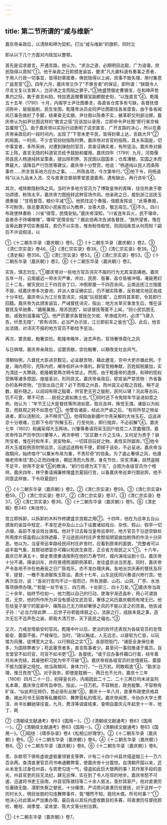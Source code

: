 ```yaml
---
---
---
```

title: 第二节所谓的“咸与维新”
---



嘉庆帝亲政后，以清除和珅为契机，打出“咸与维新”的旗帜，同时立

即从以下几个方面对内政加以整顿。

首先是诏求直言，开通言路。他认为，“求治之道，必期明目达聪，广为谘诹，庶民隐得以周知”①。他于亲政之日即颁发谕旨，要求“凡九卿科道有奏事之责者，于用人行政一切事宜，皆得封章密奏，俾民隐得以上闻，庶事不致失理，用付集思广益至意”②。四年六月，嘉庆帝又作了“不罪言者”的保证，即所谓：“朕既令人尽言又复以言罪人，岂非诱之言而陷之罪乎。”③他盛赞御史曹锡宝，在和珅声势熏灼之际，敢于直言纠劾，特加恩追赠曹锡宝副都御史衔，“以旌直言”④。乾隆五十五年（1790）十月，内阁学士尹壮图奏言，各直省仓库多有亏缺，各督抚借词弥补，层层朘削，民生坐困，乾隆帝派员会同尹壮图密往各省盘查。由于各省闻风已事先做好了手脚，结果查无实据，尹壮图以陈奏不实，被革职交刑部治罪。嘉庆帝认为如尹壮图这样的“敢言之臣”应该加以录用，立即命令尹壮图“即行来京候旨擢用”①。由于嘉庆帝以实际行动表明了诏求直言、广开言路的决心，所以在嘉庆帝亲政后的一段时间内，出现了“下至末吏平民，皆得封章上达，言路大开”②的局面。一时间，不少言官纷纷指陈时弊。嘉庆帝对言官的指陈，其关系国是，切中事宜者，多所采纳，对遭到弹劾的官员，其查证确实者，有所惩治。嘉庆帝对据实上陈，直言无隐的科道官员给予鼓励和擢用。嘉庆四年（1799）九月，河南偃师县民人杨道纯转呈策表，提出除积弊、苏民困以固国本；仓库漕粮，实国之本而弊最大，请降旨严行饬禁等建议。嘉庆帝十分赞赏，他说：“杨道纯以民人而条陈事件……所言皆系地方应办之事。……所陈各项，今次第举行。”③他下令，将杨道纯“以从九品未入流，交与直隶总督胡季堂差遣委用，遇有缺出，再行咨补”④。

其次，戒除欺隐粉饰之风。当时许多地方官员为了博取皇帝的青睐，往往热衷于歌功颂德、粉饰太平。嘉庆帝力图扭转这种官场作风。他亲政之日，接到浙江巡抚玉德奏报：“甘雨普霑，粮价平减”⑤。他抓住这个奏报，借题发挥说：“此等奏报，不可粉饰，朕总要真知小民疾苦以为教养，汝等大臣，敬志毋忘。”⑥不久，四川布政使林奏称：川省“得雪，民情安贴。”嘉庆帝深知，“川省连年兵火，民不堪命，哀者赤子待哺嗷嗷”，哪得“民情安贴”？据此他再次告诫各督抚，“朕所望者，惟在汝等此数字切实奏报耳，若仍不以实告，惟务粉饰取悦，则闾阎疾苦从何而知？嗣后不许说假话，以

①《十二朝东华录（嘉庆朝）》卷5。②《十二朝东华录（嘉庆朝）》卷2。③《清仁宗实录》卷46。④《清仁宗实录》卷38。①《清仁宗实录》卷38。②《清史稿》卷356。③《清仁宗实录》卷53。④《清仁宗实录》卷53。⑤《十二朝东华录（嘉庆朝）》卷2。⑥《十二朝东华录（嘉庆朝）》卷2。

实告，慎志勿忘。”①嘉庆帝对一些地方官员讳灾不报的行为尤其深恶痛绝。嘉庆五年一月，云南威远一带水灾严重，井灶、民房、衙署、盐仓皆被冲塌，淹毙男妇三十二名，被灾民灶三千四百余丁口，冲倒房屋一千四百余间。云南巡抚江兰隐匿不报，经嘉庆帝多次查询，并派人查证确实后，仍不据实陈奏，反称被灾地区收成十分丰稔。嘉庆帝认为江兰有意讳灾，纯属“玩视民瘼”，立即将其革职，令其即行回籍。嘉庆帝为此颁发谕旨，严诫督抚讳灾，指出：地方水旱灾害发生后，惟在该督抚及早驰奏，“蠲赈兼施，用苏民困”，如该督抚等匿不上闻，“则小民饥困无依，或致别滋事端”②。他严厉要求各督抚在欠收、旱潦成灾时，必须“飞章入告，纤悉无隐”，“若有讳饰，必当严办示惩，江兰即前车之鉴也”③。此后，他言出法随，对讳灾不报的地方官员不断给予惩治。

再次，罢贡献，黜奢崇俭。乾隆帝晚年，迷恋声色，官场奢侈腐化之风

与日俱增。嘉庆帝亲政后，诏罢贡献，崇俭黜奢，以期改变社会风气。

清朝俗例，凡督抚大臣进京觐见，必呈献贡物，藉此邀宠，京中大吏亦循此例。于是，海内奇珍，充陈内府，阉寺权奸从中渔利。群官竞相奉献，百姓赋税屡加，实为清廷一大弊政。乾隆朝曾两次明令禁止。然而，由于乾隆帝的逸侈，和珅的揽权受贿等诸多原因，煌煌圣训，形同具文。嘉庆帝亲政后，即宣谕严禁贡物：外省备办的各种贡物，“岂皆出自己资？必下而取之州县，而州县又必取之百姓。稍不足数，敲扑随之。以闾阎有限之脂膏，供官吏无穷之朘削，民何以堪？况此等古玩，饥不可食，寒不可衣……朕视之直如粪土也。”①同时还下令免除年节呈进如意之例，他认为：“年节王公大臣督抚等所进如意，取兆吉祥，殊觉无谓。诸臣以为如意，而朕观之转不如意也”②。他警告诸臣，经此次严谕之后，“有将所禁之物呈进者，即以违制论，决不稍贷”③。他得知由新疆叶尔羌采解的大块玉石，运送进京十分艰难，立即下令将“所解玉石，行至何处，即行抛弃，不必前解”④。嘉庆七年（1802）和阗采得大玉两块。兴肇等奏请将采玉回户伯克二人赏戴翎顶。嘉庆帝传旨严厉申饬兴肇等人，再次申明：“区区数十斤之玉块，又何足为贵乎？朕所宝者，惟在时和年丰，民安物阜。一切耳目玩好之物，素性实所鄙弃。”⑤他令将大玉或趁例贡附带运京，沿途运送稍有不便，即掷于该处，不必呈进。嘉庆帝当政期间，始终恪守“以粟米布帛为重，不贵珍奇”的信条。为了遏止奢侈之风，他遵循老师朱珪“君心正而四维张，朝廷清而九牧肃。身先节俭，崇奖清廉，自然盗贼不足平，财用不足阜”⑥的教诲，“躬行俭德为天下先”，企图为各级官员作个榜样。嘉庆四年，林宁奏请捐廉修理盛京夏园行宫，以备嘉庆帝巡幸行围驻跸。他不同意这样做，下令将夏园行

①《十二朝东华录（嘉庆朝）》卷2。②《清仁宗实录》卷59。③《清仁宗实录》卷59。①《清仁宗实录》卷37。②《清仁宗实录》卷37。③《清仁宗实录》卷37。④《清仁宗实录》卷38。⑤《十二朝东华录（嘉庆朝）》卷5。⑥《清史稿》卷340《朱珪传》。

宫立即拆卸，以拆卸的木料作修建盛京宫殿之用⑦。十四年，他在为巡幸五台山颁发的谕旨中规定，不准在途中及山上山下设置诸如戏台、杂伎、假山、假亭一切点缀，庙前不准设戏台演戏。他对于过去每当皇帝巡幸时，地方官员于沿途空缺处所用席片搭盖假山涂饰遮蔽，于沿途民间村庄庐舍颓垣陋室曲加粉饰的作法十分厌恶。他以为，当皇帝巡幸路经民间村庄庐舍时，应看到原来的面貌，“完整者可以觇丰盈气象，其颓垣陋室亦可藉以知民生疾苦，正合省方观民之义”①。十六年，嘉庆已年满五十，御史景德奏请按例在他的万寿节时，城内演戏设剧十日。嘉庆帝十分不满，降谕训斥，并将景德照溺职例革职，发往盛京派当苦差。同时，嘉庆帝严令各地不许在他寿辰之日广陈戏乐，亦不准办理庆典。各地派京庆寿的督抚及将军、提督，一概不准进献珠玉陈设。嘉庆十七年，山东巡抚同兴奏请兴修行宫。他再次反对，说：“各处行宫均不过一宿而已，所有游廊、山石、山洞、厂亭、水池等项俱停办理。”“若能一处节省三、四万两，十处即三、四十万矣。”②嘉庆帝当政二十余年，始终节俭如一。他力图以自己的行动，使海宇渐还昌朴，用心可谓良苦。无奈，他的所作所为并没有感动文武百官，奢侈之风历嘉庆朝而有增无已。他在给皇子旻宁的密谕中，痛陈自己无力除却奢侈之风的不能以言之的苦衷。他告诫子孙：“必当力除此弊……后世子孙若能体朕之心，法朕之行，成朕未竟之事，造次无忘不迩声色之谕，即我大清万世、天下臣民之福也。”③

又次，力戒怠惰偷安的官风。乾隆中叶以后，吏治的败坏还表现为各级官员的怠惰偷安、萎靡不振，尸禄保位。当时，“政以贿成，人无远志，以疲软为仁慈，以玩惕为风雅，徒博宽大之名，以行狥庇之实”①。各部院衙门，“诸臣全身保位者多，为国除弊者少；苟且塞责者多，直言陈事者少。甚至问一事则推诿于属员。自言堂官不如司官，司官不如书吏”②。各督抚，“或于应办事件藉口行查，经年累月尚未完结，其废弛积习犹为牢不可破”③。嘉庆帝视各级官员的怠惰疲玩、萎靡不振为国家之隐忧。他当政期间，身体力行，“一日万机，罔敢暇逸”④。“勤求治理，惟日孜孜”⑤。对于政务，即便是耽搁一、两日也不允许。嘉庆十三年（1808）四月二十一日，初得皇长孙，内阁因此二十二、二十三两日均未进呈刑名本章，嘉庆帝立即传旨申饬，指出，一日万机，不容稍怠，政务殷繁，不容稍有旷误，“似此积压频仍，势必渐形丛脞”⑥。嘉庆十一年八月，直隶布政使庆格具奏，揭出司书王丽南等私雕假印、舞弊营私的情况。嘉庆帝闻悉，令协办大学士费淳、尚书长麟驰驿往查。九月，费淳等调查结束，查明自嘉庆元年起至十一年，地丁、耗

⑦《清朝续文献通考》卷63《国用一》。①《清朝续文献通考》卷63《国用一》。②《清朝续文献通考》卷63《国用一》。③《清朝续文献通考》卷63《国用一》。①昭梿：《啸亭杂录》卷4《松相公好理学》。②《十二朝东华录（嘉庆朝）》卷6。③《十二朝东华录（嘉庆朝）》卷4。④《十二朝东华录（嘉庆朝）》卷8。⑤《十二朝东华录（嘉庆朝）》卷8。⑥《十二朝东华录（嘉庆朝）》卷8。

羡、杂款项下俱有虚收虚抵重领冒支等弊，计有二十四个州县共侵盗银三十一万六百余两。查清直隶官员司书串通舞弊案，使嘉庆帝十分震惊。自清朝开国以来，还从未发生过身任州县，与胥吏勾连一气，侵盗如此巨大银两的事！其作案手段的恶劣，州县官吏的目无法纪，肆无忌惮，实在到了令人吃惊的地步。嘉庆帝怒不可遏，迅速将书吏王丽南，州县官陈锡钰等二十余人抵法，查抄其家产。他对直隶历任庸碌无能、凟职失察之督抚，十分痛恨，严词责问直隶历任督抚，对于这样一个历时长久，明目张胆的勾连舞弊事件，竟“懵然不知，竟同木偶，所司何事？”①他决心对此案从严加重办理。最后各以其任内虚收数目的多寡，将直隶历任督抚颜检、瞻柱、胡季堂、梁肯堂、陈大文等分别治罪。

①《十二朝东华录（嘉庆朝）》卷7。